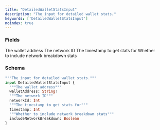 ```yaml
---
title: "DetailedWalletStatsInput"
description: "The input for detailed wallet stats."
keywords: ['DetailedWalletStatsInput']
noindex: true
---
```


### Fields

<ResponseField name="walletAddress" type="String!" required>
  The wallet address
</ResponseField>

<ResponseField name="networkId" type="Int">
  The network ID
</ResponseField>

<ResponseField name="timestamp" type="Int">
  The timestamp to get stats for
</ResponseField>

<ResponseField name="includeNetworkBreakdown" type="Boolean">
  Whether to include network breakdown stats
</ResponseField>

### Schema


```graphql 
"""The input for detailed wallet stats."""
input DetailedWalletStatsInput {
  """The wallet address"""
  walletAddress: String!
  """The network ID"""
  networkId: Int
  """The timestamp to get stats for"""
  timestamp: Int
  """Whether to include network breakdown stats"""
  includeNetworkBreakdown: Boolean
}
```
